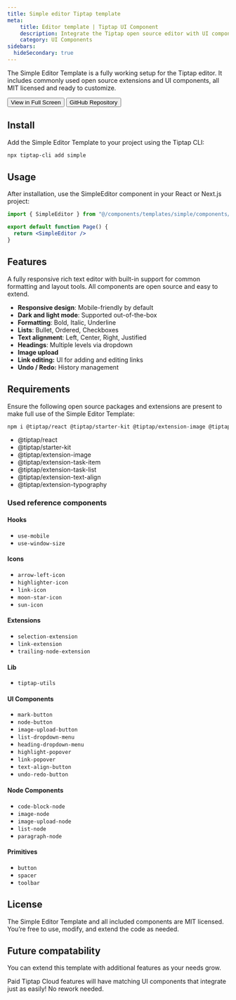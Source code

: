 ```yaml
---
title: Simple editor Tiptap template
meta:
    title: Editor template | Tiptap UI Component
    description: Integrate the Tiptap open source editor with UI components and open source extensions. More in the docs.
    category: UI Components
sidebars:
  hideSecondary: true
---
```



The Simple Editor Template is a fully working setup for the Tiptap editor. It includes commonly used open source extensions and UI components, all MIT licensed and ready to customize.

<CodeDemo isLarge src="https://template.tiptap.dev/preview/templates/simple" />

<div className="flex items-center gap-4 mt-8">
    <Button variant="primary" size="medium">
        <Link href="http://template.tiptap.dev/preview/templates/simple" className="flex items-center justify-center gap-2">
            View in Full Screen
            <ArrowRightIcon className="size-3.5" />
        </Link>
    </Button>
    <Button variant="secondary" size="medium">
        <Link href="https://github.com/ueberdosis/tiptap-templates/tree/main/templates" className="flex items-center justify-center gap-2">
            GitHub Repository
        </Link>
    </Button>
</div>

## Install
Add the Simple Editor Template to your project using the Tiptap CLI:

```bash
npx tiptap-cli add simple
```

## Usage
After installation, use the SimpleEditor component in your React or Next.js project:

```jsx
import { SimpleEditor } from "@/components/templates/simple/components/simple-editor"

export default function Page() {
  return <SimpleEditor />
}
```

## Features

A fully responsive rich text editor with built-in support for common formatting and layout tools. All components are open source and easy to extend.

- **Responsive design**: Mobile-friendly by default
- **Dark and light mode**: Supported out-of-the-box
- **Formatting**: Bold, Italic, Underline
- **Lists**: Bullet, Ordered, Checkboxes
- **Text alignment**: Left, Center, Right, Justified
- **Headings**: Multiple levels via dropdown
- **Image upload**
- **Link editing:** UI for adding and editing links
- **Undo / Redo:** History management

## Requirements

Ensure the following open source packages and extensions are present to make full use of the Simple Editor Template:

```bash
npm i @tiptap/react @tiptap/starter-kit @tiptap/extension-image @tiptap/extension-task-item @tiptap/extension-task-list @tiptap/extension-text-align @tiptap/extension-typography
```

- @tiptap/react
- @tiptap/starter-kit
- @tiptap/extension-image
- @tiptap/extension-task-item
- @tiptap/extension-task-list
- @tiptap/extension-text-align
- @tiptap/extension-typography

### Used reference components

#### Hooks
- `use-mobile`
- `use-window-size`

#### Icons
- `arrow-left-icon`
- `highlighter-icon`
- `link-icon`
- `moon-star-icon`
- `sun-icon`

#### Extensions
- `selection-extension`
- `link-extension`
- `trailing-node-extension`

#### Lib
- `tiptap-utils`

#### UI Components
- `mark-button`
- `node-button`
- `image-upload-button`
- `list-dropdown-menu`
- `heading-dropdown-menu`
- `highlight-popover`
- `link-popover`
- `text-align-button`
- `undo-redo-button`

#### Node Components
- `code-block-node`
- `image-node`
- `image-upload-node`
- `list-node`
- `paragraph-node`

#### Primitives
- `button`
- `spacer`
- `toolbar`


## License
The Simple Editor Template and all included components are MIT licensed. You’re free to use, modify, and extend the code as needed.

## Future compatability
You can extend this template with additional features as your needs grow.

Paid Tiptap Cloud features will have matching UI components that integrate just as easily! No rework needed.